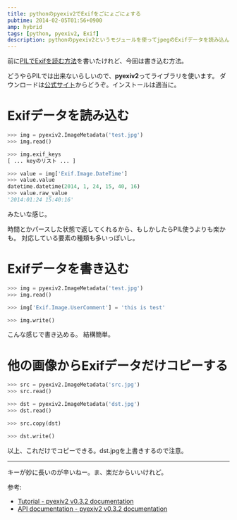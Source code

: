 ```yaml
---
title: pythonのpyexiv2でExifをごにょごにょする
pubtime: 2014-02-05T01:56+0900
amp: hybrid
tags: [python, pyexiv2, Exif]
description: pythonのpyexiv2というモジュールを使ってjpegのExifデータを読み込んだり書き込んだりを試してみました。
---
```


前に[PILでExifを読む方法](/blog/2013/11/python-exif-with-pil)を書いたけれど、今回は書き込む方法。

どうやらPILでは出来ないらしいので、**pyexiv2**ってライブラリを使います。
ダウンロードは[公式サイト](http://tilloy.net/dev/pyexiv2/)からどうぞ。インストールは適当に。

# Exifデータを読み込む
``` python
>>> img = pyexiv2.ImageMetadata('test.jpg')
>>> img.read()

>>> img.exif_keys
[ ... keyのリスト ... ]

>>> value = img['Exif.Image.DateTime']
>>> value.value
datetime.datetime(2014, 1, 24, 15, 40, 16)
>>> value.raw_value
'2014:01:24 15:40:16'
```
みたいな感じ。

時間とかパースした状態で返してくれるから、もしかしたらPIL使うよりも楽かも。
対応している要素の種類も多いっぽいし。

# Exifデータを書き込む
``` python
>>> img = pyexiv2.ImageMetadata('test.jpg')
>>> img.read()

>>> img['Exif.Image.UserComment'] = 'this is test'

>>> img.write()
```
こんな感じで書き込める。
結構簡単。

# 他の画像からExifデータだけコピーする
``` python
>>> src = pyexiv2.ImageMetadata('src.jpg')
>>> src.read()

>>> dst = pyexiv2.ImageMetadata('dst.jpg')
>>> dst.read()

>>> src.copy(dst)

>>> dst.write()
```
以上、これだけでコピーできる。dst.jpgを上書きするので注意。

---

キーが妙に長いのが辛いねー。ま、楽だからいいけれど。

参考:
- <a href="http://tilloy.net/dev/pyexiv2/tutorial.html" target="_blank">Tutorial - pyexiv2 v0.3.2 documentation</a>
- <a href="http://tilloy.net/dev/pyexiv2/api.html" target="_blank">API documentation - pyexiv2 v0.3.2 documentation</a>
